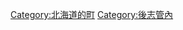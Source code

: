 {{Commonscat|Furubira, Hokkaido}}
{{Catmore}}

{{DEFAULTSORT:Furubira}}
[[Category:北海道的町|Category:北海道的町]]
[[Category:後志管內|Category:後志管內]]